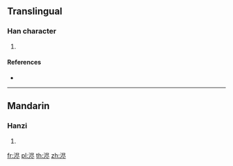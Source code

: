 ==Translingual==

===Han character===
{{Han char|rn=85|rad=水|as=06|sn=9|four=|canj=ESOY}}

# {{defn|Han|sort=水06}}

====References====
* {{Han ref|kx=0623.171|hdz=31617.030|uh=6D55|ud=27989}}

----

==Mandarin==

===Hanzi===
{{cmn-hanzi|pin=[[jìn]] ([[jin4]])|wg=chin<sup>4</sup>}}

# {{defn|lang=cmn|sort=水06}}

[[fr:浕]]
[[pl:浕]]
[[th:浕]]
[[zh:浕]]